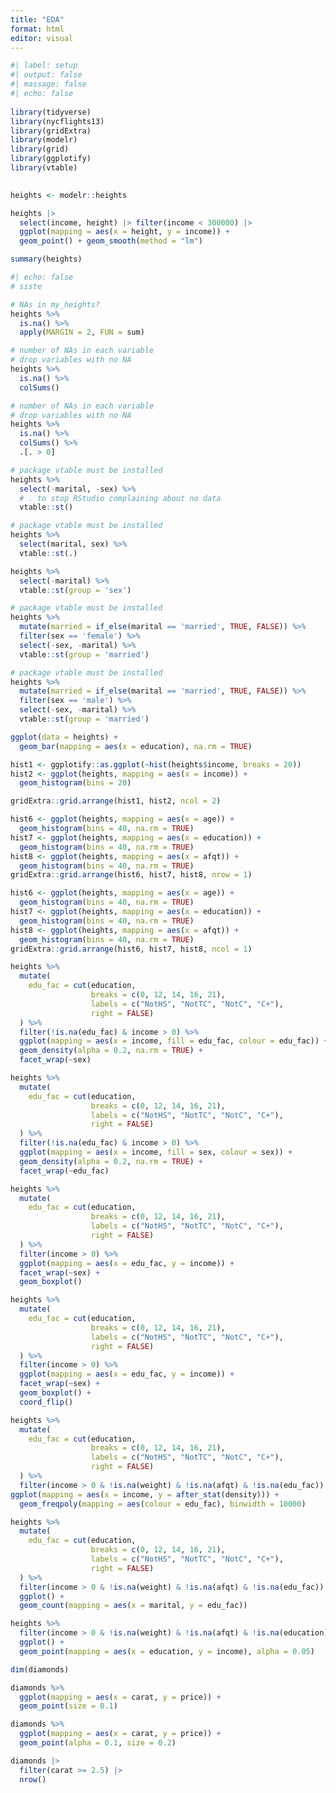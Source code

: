 ```yaml
---
title: "EDA"
format: html
editor: visual
---
```


```r
#| label: setup
#| output: false
#| massage: false
#| echo: false
    
library(tidyverse)
library(nycflights13)
library(gridExtra)
library(modelr)
library(grid)
library(ggplotify)
library(vtable)
    

```

```r
heights <- modelr::heights
```

```r
heights |> 
  select(income, height) |> filter(income < 300000) |>
  ggplot(mapping = aes(x = height, y = income)) + 
  geom_point() + geom_smooth(method = "lm")
```

```r
summary(heights)
```

```r
#| echo: false
# siste 
```

```r
# NAs in my_heights?
heights %>% 
  is.na() %>% 
  apply(MARGIN = 2, FUN = sum) 
```

```r
# number of NAs in each variable
# drop variables with no NA
heights %>% 
  is.na() %>% 
  colSums()
```

```r
# number of NAs in each variable
# drop variables with no NA
heights %>% 
  is.na() %>% 
  colSums() %>% 
  .[. > 0]
```

```r
# package vtable must be installed
heights %>% 
  select(-marital, -sex) %>% 
  # . to stop RStudio complaining about no data
  vtable::st()
```

```r
# package vtable must be installed
heights %>% 
  select(marital, sex) %>% 
  vtable::st(.)
```

```r
heights %>% 
  select(-marital) %>% 
  vtable::st(group = 'sex')
```

```r
# package vtable must be installed
heights %>% 
  mutate(married = if_else(marital == 'married', TRUE, FALSE)) %>% 
  filter(sex == 'female') %>% 
  select(-sex, -marital) %>% 
  vtable::st(group = 'married')
```

```r
# package vtable must be installed
heights %>% 
  mutate(married = if_else(marital == 'married', TRUE, FALSE)) %>% 
  filter(sex == 'male') %>% 
  select(-sex, -marital) %>% 
  vtable::st(group = 'married')
```

```r
ggplot(data = heights) +
  geom_bar(mapping = aes(x = education), na.rm = TRUE)
```

```r
hist1 <- ggplotify::as.ggplot(~hist(heights$income, breaks = 20))
hist2 <- ggplot(heights, mapping = aes(x = income)) +
  geom_histogram(bins = 20)

gridExtra::grid.arrange(hist1, hist2, ncol = 2)
```

```r
hist6 <- ggplot(heights, mapping = aes(x = age)) +
  geom_histogram(bins = 40, na.rm = TRUE)
hist7 <- ggplot(heights, mapping = aes(x = education)) +
  geom_histogram(bins = 40, na.rm = TRUE)
hist8 <- ggplot(heights, mapping = aes(x = afqt)) +
  geom_histogram(bins = 40, na.rm = TRUE)
gridExtra::grid.arrange(hist6, hist7, hist8, nrow = 1)
```

```r
hist6 <- ggplot(heights, mapping = aes(x = age)) +
  geom_histogram(bins = 40, na.rm = TRUE)
hist7 <- ggplot(heights, mapping = aes(x = education)) +
  geom_histogram(bins = 40, na.rm = TRUE)
hist8 <- ggplot(heights, mapping = aes(x = afqt)) +
  geom_histogram(bins = 40, na.rm = TRUE)
gridExtra::grid.arrange(hist6, hist7, hist8, ncol = 1)
```

```r
heights %>% 
  mutate(
    edu_fac = cut(education, 
                  breaks = c(0, 12, 14, 16, 21), 
                  labels = c("NotHS", "NotTC", "NotC", "C+"),
                  right = FALSE) 
  ) %>% 
  filter(!is.na(edu_fac) & income > 0) %>%
  ggplot(mapping = aes(x = income, fill = edu_fac, colour = edu_fac)) +
  geom_density(alpha = 0.2, na.rm = TRUE) + 
  facet_wrap(~sex)
```

```r
heights %>% 
  mutate(
    edu_fac = cut(education, 
                  breaks = c(0, 12, 14, 16, 21), 
                  labels = c("NotHS", "NotTC", "NotC", "C+"),
                  right = FALSE) 
  ) %>% 
  filter(!is.na(edu_fac) & income > 0) %>%
  ggplot(mapping = aes(x = income, fill = sex, colour = sex)) +
  geom_density(alpha = 0.2, na.rm = TRUE) + 
  facet_wrap(~edu_fac)
```

```r
heights %>% 
  mutate(
    edu_fac = cut(education, 
                  breaks = c(0, 12, 14, 16, 21), 
                  labels = c("NotHS", "NotTC", "NotC", "C+"),
                  right = FALSE) 
  ) %>% 
  filter(income > 0) %>% 
  ggplot(mapping = aes(x = edu_fac, y = income)) +
  facet_wrap(~sex) + 
  geom_boxplot()
```

```r
heights %>% 
  mutate(
    edu_fac = cut(education, 
                  breaks = c(0, 12, 14, 16, 21), 
                  labels = c("NotHS", "NotTC", "NotC", "C+"),
                  right = FALSE) 
  ) %>% 
  filter(income > 0) %>% 
  ggplot(mapping = aes(x = edu_fac, y = income)) +
  facet_wrap(~sex) + 
  geom_boxplot() + 
  coord_flip()

```

```r
heights %>% 
  mutate(
    edu_fac = cut(education, 
                  breaks = c(0, 12, 14, 16, 21), 
                  labels = c("NotHS", "NotTC", "NotC", "C+"),
                  right = FALSE) 
  ) %>% 
  filter(income > 0 & !is.na(weight) & !is.na(afqt) & !is.na(edu_fac)) %>%
ggplot(mapping = aes(x = income, y = after_stat(density))) +
  geom_freqpoly(mapping = aes(colour = edu_fac), binwidth = 10000)
```

```r
heights %>% 
  mutate(
    edu_fac = cut(education, 
                  breaks = c(0, 12, 14, 16, 21), 
                  labels = c("NotHS", "NotTC", "NotC", "C+"),
                  right = FALSE) 
  ) %>% 
  filter(income > 0 & !is.na(weight) & !is.na(afqt) & !is.na(edu_fac)) %>%
  ggplot() +
  geom_count(mapping = aes(x = marital, y = edu_fac))
```

```r
heights %>% 
  filter(income > 0 & !is.na(weight) & !is.na(afqt) & !is.na(education)) %>%
  ggplot() +
  geom_point(mapping = aes(x = education, y = income), alpha = 0.05)
```

```r
dim(diamonds)
```

```r
diamonds %>% 
  ggplot(mapping = aes(x = carat, y = price)) +
  geom_point(size = 0.1)
```

```r
diamonds %>% 
  ggplot(mapping = aes(x = carat, y = price)) +
  geom_point(alpha = 0.1, size = 0.2)
```

```r
diamonds |> 
  filter(carat >= 2.5) |> 
  nrow()
  
```
